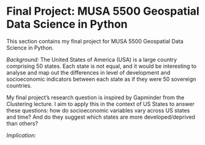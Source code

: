 # Final Project: MUSA 5500 Geospatial Data Science in Python

This section contains my final project for MUSA 5500 Geospatial Data Science in Python. 

*Background:*
The United States of America (USA) is a large country comprising 50 states. Each state is not equal, and it would be interesting to analyse and map out the differences in level of development and socioeconomic indicators between each state as if they were 50 sovereign countries.

My final project's research question is inspired by Gapminder from the Clustering lecture. I aim to apply this in the context of US States to answer these questions: how do socioeconomic variables vary across US states and time? And do they suggest which states are more developed/deprived than others?

*Implication:*
